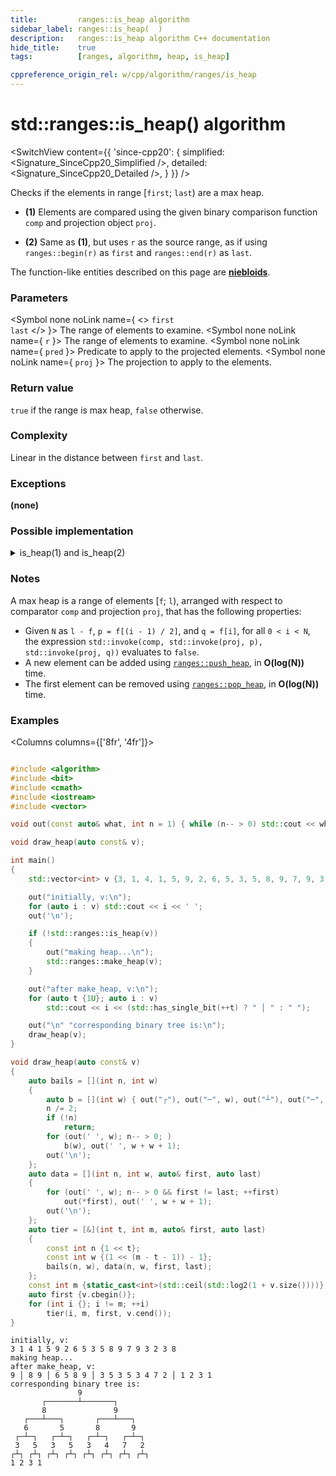 ```yaml
---
title:         ranges::is_heap algorithm
sidebar_label: ranges::is_heap(  )
description:   ranges::is_heap algorithm C++ documentation
hide_title:    true
tags:          [ranges, algorithm, heap, is_heap]

cppreference_origin_rel: w/cpp/algorithm/ranges/is_heap
---
```




<!-- Terms -->

<!----------------- Codes ---------------------->


# std::ranges::is_heap() algorithm

<SwitchView content={{
	'since-cpp20': {
		simplified:	<Signature_SinceCpp20_Simplified />,
		detailed:	<Signature_SinceCpp20_Detailed />,
	}
}} />

Checks if the elements in range [`first`; `last`) are a max heap.

- **(1)** Elements are compared using the given binary comparison function `comp` and projection object `proj`.

- **(2)** Same as **(1)**, but uses `r` as the source range, as if using `ranges::begin(r)` as `first` and `ranges::end(r)` as `last`.

The function-like entities described on this page are [**niebloids**](#).

### Parameters

<SymbolTable>

  <Symbol none noLink name={ <> <code>first</code> <br/> <code>last</code> </> }>
    The range of elements to examine.
  </Symbol>
  <Symbol none noLink name={ <code>r</code> }>
    The range of elements to examine.
  </Symbol>
  <Symbol none noLink name={ <code>pred</code> }>
    Predicate to apply to the projected elements.
  </Symbol>
  <Symbol none noLink name={ <code>proj</code> }>
    The projection to apply to the elements.
  </Symbol>

</SymbolTable>

### Return value

`true` if the range is max heap, `false` otherwise.

### Complexity

Linear in the distance between `first` and `last`.

### Exceptions

**(none)**

### Possible implementation

<details>
<summary>is_heap(1) and is_heap(2)</summary>

```cpp
struct is_heap_fn
{
    template<std::random_access_iterator I, std::sentinel_for<I> S,
             class Proj = std::identity, std::indirect_strict_weak_order<
             std::projected<I, Proj>> Comp = ranges::less>
    constexpr bool operator()(I first, S last, Comp comp = {}, Proj proj = {}) const
    {
        return (last == ranges::is_heap_until(first, last,
                                              std::move(comp), std::move(proj)));
    }

    template<ranges::random_access_range R, class Proj = std::identity,
             std::indirect_strict_weak_order<std::projected<ranges::iterator_t<R>, Proj>>
             Comp = ranges::less>
    constexpr bool operator()(R&& r, Comp comp = {}, Proj proj = {}) const
    {
        return (*this)(ranges::begin(r), ranges::end(r),
                       std::move(comp), std::move(proj));
    }
};

inline constexpr is_heap_fn is_heap {};
```

</details>

### Notes

A max heap is a range of elements [`f`; `l`), arranged with respect to comparator `comp` and projection `proj`, that has the following properties:
 - Given `N` as `l - f`, `p = f[(i - 1) / 2]`, and `q = f[i]`, for all `0 < i < N`, the expression `std::invoke(comp, std::invoke(proj, p), std::invoke(proj, q))` evaluates to `false`.
 - A new element can be added using [`ranges::push_heap`](#), in **O(log(N))** time.
 - The first element can be removed using [`ranges::pop_heap`](#), in **O(log(N))** time.

### Examples

<Columns columns={['8fr', '4fr']}>
<div>

```cpp title='Main.cpp' showLineNumbers

#include <algorithm>
#include <bit>
#include <cmath>
#include <iostream>
#include <vector>

void out(const auto& what, int n = 1) { while (n-- > 0) std::cout << what; }

void draw_heap(auto const& v);

int main()
{
    std::vector<int> v {3, 1, 4, 1, 5, 9, 2, 6, 5, 3, 5, 8, 9, 7, 9, 3, 2, 3, 8};

    out("initially, v:\n");
    for (auto i : v) std::cout << i << ' ';
    out('\n');

    if (!std::ranges::is_heap(v))
    {
        out("making heap...\n");
        std::ranges::make_heap(v);
    }

    out("after make_heap, v:\n");
    for (auto t {1U}; auto i : v)
        std::cout << i << (std::has_single_bit(++t) ? " │ " : " ");

    out("\n" "corresponding binary tree is:\n");
    draw_heap(v);
}

void draw_heap(auto const& v)
{
    auto bails = [](int n, int w)
    {
        auto b = [](int w) { out("┌"), out("─", w), out("┴"), out("─", w), out("┐"); };
        n /= 2;
        if (!n)
            return;
        for (out(' ', w); n-- > 0; )
            b(w), out(' ', w + w + 1);
        out('\n');
    };
    auto data = [](int n, int w, auto& first, auto last)
    {
        for (out(' ', w); n-- > 0 && first != last; ++first)
            out(*first), out(' ', w + w + 1);
        out('\n');
    };
    auto tier = [&](int t, int m, auto& first, auto last)
    {
        const int n {1 << t};
        const int w {(1 << (m - t - 1)) - 1};
        bails(n, w), data(n, w, first, last);
    };
    const int m {static_cast<int>(std::ceil(std::log2(1 + v.size())))};
    auto first {v.cbegin()};
    for (int i {}; i != m; ++i)
        tier(i, m, first, v.cend());
}
```

</div>
<div>

```plaintext title="Possible Output"
initially, v:
3 1 4 1 5 9 2 6 5 3 5 8 9 7 9 3 2 3 8
making heap...
after make_heap, v:
9 │ 8 9 │ 6 5 8 9 │ 3 5 3 5 3 4 7 2 │ 1 2 3 1
corresponding binary tree is:
               9
       ┌───────┴───────┐
       8               9
   ┌───┴───┐       ┌───┴───┐
   6       5       8       9
 ┌─┴─┐   ┌─┴─┐   ┌─┴─┐   ┌─┴─┐
 3   5   3   5   3   4   7   2
┌┴┐ ┌┴┐ ┌┴┐ ┌┴┐ ┌┴┐ ┌┴┐ ┌┴┐ ┌┴┐
1 2 3 1
```

</div>
</Columns>
